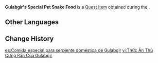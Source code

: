 {{Item Infobox
|id           = 120012
|image        = Item Cat Food.png
|type         = Quest Items
|quality      = 
|description  = Special pet snake food prepared by [[Gulabgir]]. One wonders what it tastes like...
|source1      = Obtained during [[Project Baby]]
}}
'''Gulabgir's Special Pet Snake Food''' is a [[Quest Item]] obtained during the {{Quest|Project Baby}}.
<!--
==Location==
<gallery>

</gallery>
-->
==Other Languages==
{{Other Languages
|default_hidden = 1
|en      = Gulabgir's Special Pet Snake Food
|zhs     = 古拉布吉尔的特制宠物蛇口粮
|zhs_rm  = Gǔlābùjí'ěr de Tèzhì Chǒngwù-shé Kǒuliáng
|zht     = 古拉布吉爾的特製寵物蛇口糧
|zht_rm  = Gǔlābùjí'ěr de Tèzhì Chǒngwù-shé Kǒuliáng
|ja      = グラブジル特製！ペットの蛇の餌
|ja_rm   = Gurabujiru Tokusei! Petto no Hebi no Esa
|ko      = 굴랍기르의 특제 애완용 뱀 사료
|ko_rm   = Gullapgireu-ui Teukje Aewanyong Baem Saryo
|es      = Comida especial para serpiente doméstica de Gulabgir
|fr      = Nourriture spéciale pour serpent de Gulabgir
|ru      = Специальный корм для ручных змей Гулабгира
|th      = อาหารพิเศษของงูที่ Gulabgir เลี้ยงไว้
|th_rm   = 
|vi      = Thức Ăn Thú Cưng Rắn Của Gulabgir
|de      = Gulabgirs Hausschlangen-Spezialfutter
|id      = Makanan Ular Peliharaan Spesial Buatan Gulabgir
|pt      = Ração Especial da Cobra de Gulabgir
|tr      = Gulabgir'in Özel Evcil Yılan Yemeği
|it      = Cibo per serpenti speciale di Gulabgir
}}

==Change History==
{{Change History|3.0}}

[[es:Comida especial para serpiente doméstica de Gulabgir]]
[[vi:Thức Ăn Thú Cưng Rắn Của Gulabgir]]